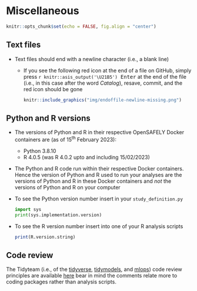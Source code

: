 # Miscellaneous

```r
knitr::opts_chunk$set(echo = FALSE, fig.align = "center")
```

## Text files

- Text files should end with a newline character (i.e., a blank line)
  - If you see the following red icon at the end of a file on GitHub, simply press <kbd>`r knitr::asis_output('\U21B5')`&nbsp;Enter</kbd> at the end of the file (i.e., in this case after the word *Catalog*), resave, commit, and the red icon should be gone  
    ```r
    knitr::include_graphics("img/endoffile-newline-missing.png")
    ```  

## Python and R versions

- The versions of Python and R in their respective OpenSAFELY Docker containers are (as of 15<sup>th</sup> February 2023):
  - Python 3.8.10
  - R 4.0.5 (was R 4.0.2 upto and including 15/02/2023)
- The Python and R code run within their respective Docker containers. Hence the version of Python and R used to run your analyses are the versions of Python and R in these Docker containers and *not* the versions of Python and R on your computer

- To see the Python version number insert in your `study_definition.py`
  
  ``` python
  import sys
  print(sys.implementation.version)
  ```  
- To see the R version number insert into one of your R analysis scripts  
  
  ``` r
  print(R.version.string)
  ```  

## Code review

The Tidyteam (i.e., of the [tidyverse](https://www.tidyverse.org/), [tidymodels](https://www.tidymodels.org/), and [mlops](https://vetiver.rstudio.com/)) code review principles are available [here](https://code-review.tidyverse.org/) bear in mind the comments relate more to coding packages rather than analysis scripts.
